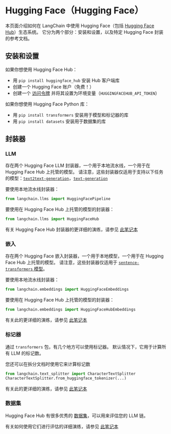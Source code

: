 # Hugging Face（Hugging Face）

本页面介绍如何在 LangChain 中使用 Hugging Face（包括 [Hugging Face Hub](https://huggingface.co)）生态系统。
它分为两个部分：安装和设置，以及特定 Hugging Face 封装的参考文档。

## 安装和设置

如果你想使用 Hugging Face Hub：
- 用 `pip install huggingface_hub` 安装 Hub 客户端库
- 创建一个 Hugging Face 账户（免费！）
- 创建一个 [访问令牌](https://huggingface.co/docs/hub/security-tokens) 并将其设置为环境变量（`HUGGINGFACEHUB_API_TOKEN`）

如果你想使用 Hugging Face Python 库：
- 用 `pip install transformers` 安装用于模型和标记器的库
- 用 `pip install datasets` 安装用于数据集的库

## 封装器

### LLM

存在两个 Hugging Face LLM 封装器，一个用于本地流水线，一个用于在 Hugging Face Hub 上托管的模型。
请注意，这些封装器仅适用于支持以下任务的模型：[`text2text-generation`](https://huggingface.co/models?library=transformers&pipeline_tag=text2text-generation&sort=downloads)，[`text-generation`](https://huggingface.co/models?library=transformers&pipeline_tag=text-classification&sort=downloads)

要使用本地流水线封装器：
```python
from langchain.llms import HuggingFacePipeline
```

要使用在 Hugging Face Hub 上托管的模型的封装器：
```python
from langchain.llms import HuggingFaceHub
```
有关 Hugging Face Hub 封装器的更详细的演练，请参见 [此笔记本](/docs/modules/model_io/models/llms/integrations/huggingface_hub.html)


### 嵌入

存在两个 Hugging Face 嵌入封装器，一个用于本地模型，一个用于在 Hugging Face Hub 上托管的模型。
请注意，这些封装器仅适用于 [`sentence-transformers` 模型](https://huggingface.co/models?library=sentence-transformers&sort=downloads)。

要使用本地流水线封装器：
```python
from langchain.embeddings import HuggingFaceEmbeddings
```

要使用在 Hugging Face Hub 上托管的模型的封装器：
```python
from langchain.embeddings import HuggingFaceHubEmbeddings
```
有关此的更详细的演练，请参见 [此笔记本](/docs/modules/data_connection/text_embedding/integrations/huggingfacehub.html)

### 标记器

通过 `transformers` 包，有几个地方可以使用标记器。
默认情况下，它用于计算所有 LLM 的标记数。

您还可以在拆分文档时使用它来计算标记数 
```python
from langchain.text_splitter import CharacterTextSplitter
CharacterTextSplitter.from_huggingface_tokenizer(...)
```
有关此的更详细的演练，请参见 [此笔记本](/docs/modules/data_connection/document_transformers/text_splitters/huggingface_length_function.html)


### 数据集

Hugging Face Hub 有很多优秀的 [数据集](https://huggingface.co/datasets)，可以用来评估您的 LLM 链。

有关如何使用它们进行评估的详细演练，请参见 [此笔记本](../use_cases/evaluation/huggingface_datasets.html)
